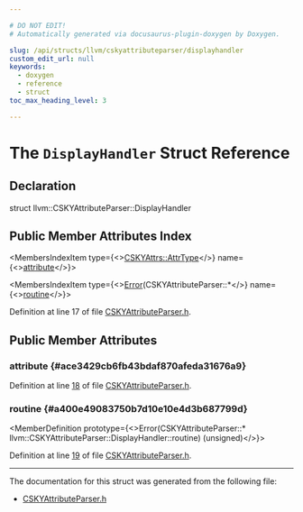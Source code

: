 ```yaml
---

# DO NOT EDIT!
# Automatically generated via docusaurus-plugin-doxygen by Doxygen.

slug: /api/structs/llvm/cskyattributeparser/displayhandler
custom_edit_url: null
keywords:
  - doxygen
  - reference
  - struct
toc_max_heading_level: 3

---
```





# The `DisplayHandler` Struct Reference

<DoxygenPage pluginConfig={pluginConfig}>



## Declaration

<CodeBlock>struct llvm::CSKYAttributeParser::DisplayHandler</CodeBlock>

## Public Member Attributes Index

<MembersIndex>

<MembersIndexItem
  type={<><a href="/docs/api/namespaces/llvm/cskyattrs/#a488e3103afc8ef165ee97b8fd3399511">CSKYAttrs::AttrType</a></>}
  name={<><a href="#ace3429cb6fb43bdaf870afeda31676a9">attribute</a></>}>
</MembersIndexItem>

<MembersIndexItem
  type={<><a href="/docs/api/classes/llvm/error">Error</a>(CSKYAttributeParser::&#42;</>}
  name={<><a href="#a400e49083750b7d10e10e4d3b687799d">routine</a></>}>
</MembersIndexItem>

</MembersIndex>


Definition at line 17 of file <a href="/docs/api/files/include/include/llvm/include/llvm/support/cskyattributeparser-h">CSKYAttributeParser.h</a>.

<SectionDefinition>

## Public Member Attributes

### attribute {#ace3429cb6fb43bdaf870afeda31676a9}

<MemberDefinition
  prototype="CSKYAttrs::AttrType llvm::CSKYAttributeParser::DisplayHandler::attribute">

Definition at line <a href="/docs/api/files/include/include/llvm/include/llvm/support/cskyattributeparser-h/#l00018">18</a> of file <a href="/docs/api/files/include/include/llvm/include/llvm/support/cskyattributeparser-h">CSKYAttributeParser.h</a>.
</MemberDefinition>

### routine {#a400e49083750b7d10e10e4d3b687799d}

<MemberDefinition
  prototype={<>Error(CSKYAttributeParser::&#42; llvm::CSKYAttributeParser::DisplayHandler::routine) (unsigned)</>}>

Definition at line <a href="/docs/api/files/include/include/llvm/include/llvm/support/cskyattributeparser-h/#l00019">19</a> of file <a href="/docs/api/files/include/include/llvm/include/llvm/support/cskyattributeparser-h">CSKYAttributeParser.h</a>.
</MemberDefinition>

</SectionDefinition>

<hr/>

The documentation for this struct was generated from the following file:

<ul>
<li><a href="/docs/api/files/include/include/llvm/include/llvm/support/cskyattributeparser-h">CSKYAttributeParser.h</a></li>
</ul>

</DoxygenPage>
